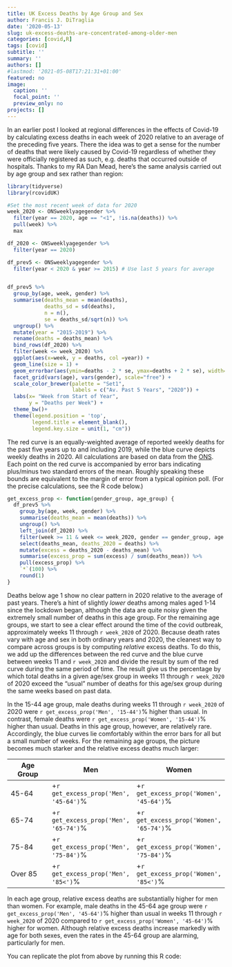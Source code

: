 ```yaml
---
title: UK Excess Deaths by Age Group and Sex
author: Francis J. DiTraglia
date: '2020-05-13'
slug: uk-excess-deaths-are-concentrated-among-older-men
categories: [covid,R]
tags: [covid]
subtitle: ''
summary: ''
authors: []
#lastmod: '2021-05-08T17:21:31+01:00'
featured: no
image:
  caption: ''
  focal_point: ''
  preview_only: no
projects: []
---
```


<!--One of the most striking facts about covid has been its disproportionate impact on men and older people.--> 
In an earlier post I looked at regional differences in the effects of Covid-19 by calculating excess deaths in each week of 2020 relative to an average of the preceding five years. There the idea was to get a sense for the number of deaths that were likely caused by Covid-19 regardless of whether they were officially registered as such, e.g. deaths that occurred outside of hospitals. Thanks to my RA Dan Mead, here's the same analysis carried out by age group and sex rather than region:

```r
library(tidyverse)
library(rcovidUK)

#Set the most recent week of data for 2020
week_2020 <- ONSweeklyagegender %>%
  filter(year == 2020, age == "<1", !is.na(deaths)) %>%
  pull(week) %>%
  max

df_2020 <- ONSweeklyagegender %>%
  filter(year == 2020)

df_prev5 <- ONSweeklyagegender %>%
  filter(year < 2020 & year >= 2015) # Use last 5 years for average


df_prev5 %>%
  group_by(age, week, gender) %>%
  summarise(deaths_mean = mean(deaths),
            deaths_sd = sd(deaths),
            n = n(),
            se = deaths_sd/sqrt(n)) %>%
  ungroup() %>%
  mutate(year = "2015-2019") %>%
  rename(deaths = deaths_mean) %>%
  bind_rows(df_2020) %>%
  filter(week <= week_2020) %>%
  ggplot(aes(x=week, y = deaths, col =year)) +
  geom_line(size = 1) +
  geom_errorbar(aes(ymin=deaths - 2 * se, ymax=deaths + 2 * se), width=.2, colour="black")+
  facet_grid(vars(age), vars(gender), scale="free") +
  scale_color_brewer(palette = "Set1",
                     labels = c("Av. Past 5 Years", "2020")) +
  labs(x= "Week from Start of Year",
       y = "Deaths per Week") +
  theme_bw()+
  theme(legend.position = 'top',
        legend.title = element_blank(),
        legend.key.size = unit(1, "cm"))


```

The red curve is an equally-weighted average of reported weekly deaths for the past five years up to and including 2019, while the blue curve depicts weekly deaths in 2020. All calculations are based on data from the [ONS](https://www.ons.gov.uk/peoplepopulationandcommunity/birthsdeathsandmarriages/deaths/datasets/weeklyprovisionalfiguresondeathsregisteredinenglandandwales).
Each point on the red curve is accompanied by error bars indicating plus/minus two standard errors of the  mean. Roughly speaking these bounds are equivalent to the margin of error from a typical opinion poll. (For the precise calculations, see the R code below.) 

```r
get_excess_prop <- function(gender_group, age_group) {
  df_prev5 %>%
    group_by(age, week, gender) %>%
    summarise(deaths_mean = mean(deaths)) %>%
    ungroup() %>%
    left_join(df_2020) %>%
    filter(week >= 11 & week <= week_2020, gender == gender_group, age == age_group) %>%
    select(deaths_mean, deaths_2020 = deaths) %>%
    mutate(excess = deaths_2020 - deaths_mean) %>%
    summarise(excess_prop = sum(excess) / sum(deaths_mean)) %>%
    pull(excess_prop) %>% 
    `*`(100) %>%
    round(1)
}
```

Deaths below age 1 show no clear pattern in 2020 relative to the average of past years.
There's a hint of slightly *lower* deaths among males aged 1-14 since the lockdown began, although the data are quite noisy given the extremely small number of deaths in this age group. 
For the remaining age groups, we start to see a clear effect around the time of the covid outbreak, approximately weeks 11 through `r week_2020` of 2020.
Because death rates vary with age and sex in both ordinary years and 2020, the cleanest way to compare across groups is by computing *relative* excess deaths.
To do this, we add up the differences between the red curve and the blue curve between weeks 11 and `r week_2020` and divide the result by sum of the red curve during the same period of time. 
The result give us the percentage by which total deaths in a given age/sex group in weeks 11 through `r week_2020` of 2020 exceed the "usual" number of deaths for this age/sex group during the same weeks based on past data.

In the 15-44 age group, male deaths during weeks 11 through `r week_2020` of 2020 were `r get_excess_prop('Men', '15-44')`% higher than usual. In contrast, female deaths were `r get_excess_prop('Women', '15-44')`% higher than usual. Deaths in this age group, however, are relatively rare. Accordingly, the blue curves lie comfortably within the error bars for all but a small number of weeks. For the remaining age groups, the picture becomes much starker and the relative excess deaths much larger:

| Age Group     | Men         | Women |
| ------------- |------------ | ------|
| 45-64         | +`r get_excess_prop('Men', '45-64')`% | +`r get_excess_prop('Women', '45-64')`% |
| 65-74         | +`r get_excess_prop('Men', '65-74')`% | +`r get_excess_prop('Women', '65-74')`% |
| 75-84         | +`r get_excess_prop('Men', '75-84')`% | +`r get_excess_prop('Women', '75-84')`% |
| Over 85       | +`r get_excess_prop('Men', '85<')`% | +`r get_excess_prop('Women', '85<')`% |

In each age group, relative excess deaths are substantially higher for men than women. 
For example, male deaths in the 45-64 age group were `r get_excess_prop('Men', '45-64')`% higher than usual in weeks 11 through `r week_2020` of 2020 compared to `r get_excess_prop('Women', '45-64')`% higher for women. Although relative excess deaths increase markedly with age for both sexes, even the rates in the 45-64 group are alarming, particularly for men.

You can replicate the plot from above by running this R code: 
```r
```
